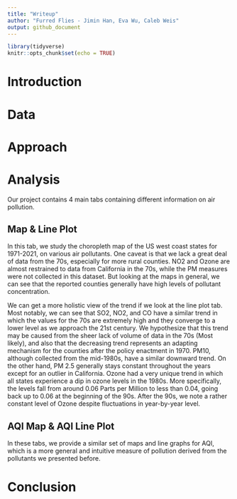 ```yaml
---
title: "Writeup"
author: "Furred Flies - Jimin Han, Eva Wu, Caleb Weis"
output: github_document
---
```


```r
library(tidyverse)
knitr::opts_chunk$set(echo = TRUE)
```

# Introduction

# Data 

# Approach

# Analysis

Our project contains 4 main tabs  containing different information on air pollution.

## Map & Line Plot
In this tab, we study the choropleth map of the US west coast states for 1971-2021, on various air pollutants. One caveat is that we lack a great deal of data from the 70s, especially for more rural counties. NO2 and Ozone are almost restrained to data from California in the 70s, while the PM measures were not collected in this dataset. But looking at the maps in general, we can see that the reported counties generally have high levels of pollutant concentration. 

We can get a more holistic view of the trend if we look at the line plot tab. Most notably, we can see that SO2, NO2, and CO have a similar trend in which the values for the 70s are extremely high and they converge to a lower level as we approach the 21st century. We hypothesize that this trend may be caused from the sheer lack of volume of data in the 70s (Most likely), and also that the decreasing trend represents an adapting mechanism for the counties after the policy enactment in 1970. PM10, although collected from the mid-1980s, have a similar downward trend. On the other hand, PM 2.5 generally stays constant throughout the years except for an outlier in California. Ozone had a very unique trend in which all states experience a dip in ozone levels in the 1980s. More specifically, the levels fall from around 0.06 Parts per Million to less than 0.04, going back up to 0.06 at the beginning of the 90s. After the 90s, we note a rather constant level of Ozone despite fluctuations in year-by-year level.

## AQI Map & AQI Line Plot
In these tabs, we provide a similar set of maps and line graphs for AQI, which is a more general and intuitive measure of pollution derived from the pollutants we presented before. 



# Conclusion


